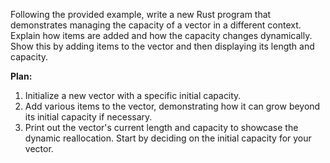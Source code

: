 Following the provided example, write a new Rust program that demonstrates managing the capacity of a vector in a different context. Explain how items are added and how the capacity changes dynamically. Show this by adding items to the vector and then displaying its length and capacity.



**Plan:**
1. Initialize a new vector with a specific initial capacity.
2. Add various items to the vector, demonstrating how it can grow beyond its initial capacity if necessary.
3. Print out the vector's current length and capacity to showcase the dynamic reallocation. Start by deciding on the initial capacity for your vector.